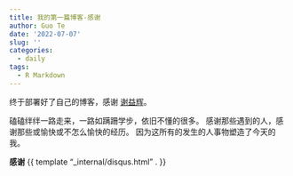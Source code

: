 ```yaml
---
title: 我的第一篇博客-感谢
author: Guo Te
date: '2022-07-07'
slug: ''
categories:
  - daily
tags:
  - R Markdown
---
```

终于部署好了自己的博客，感谢 [谢益辉](https://yihui.org/cn/)。

磕磕绊绊一路走来，一路如蹒跚学步，依旧不懂的很多。
感谢那些遇到的人，感谢那些或愉快或不怎么愉快的经历。
因为这所有的发生的人事物塑造了今天的我。

**感谢**
{{ template "_internal/disqus.html" . }}